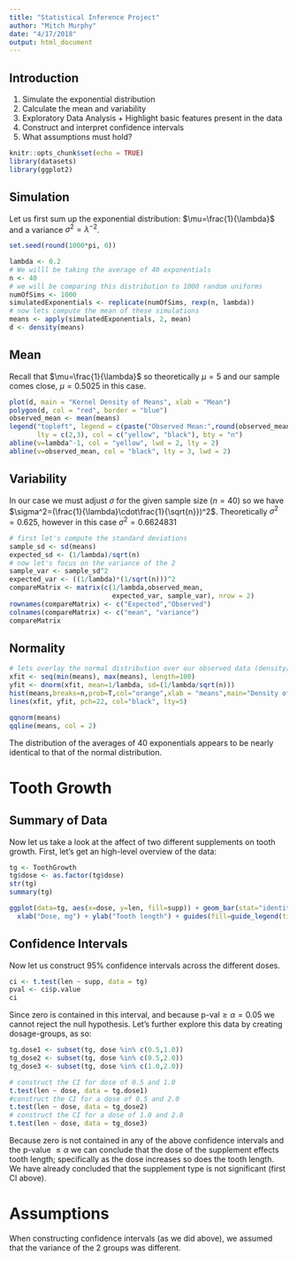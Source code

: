```yaml
---
title: "Statistical Inference Project"
author: "Mitch Murphy"
date: "4/17/2018"
output: html_document
---
```

## Introduction 
1. Simulate the exponential distribution
  1. Calculate the mean and variability
  2. Exploratory Data Analysis
    + Highlight basic features present in the data
  3. Construct and interpret confidence intervals
  4. What assumptions must hold?
 

```r
knitr::opts_chunk$set(echo = TRUE)
library(datasets)
library(ggplot2)
```

## Simulation
Let us first sum up the exponential distribution: $\mu=\frac{1}{\lambda}$ and a variance  $\sigma^2=\lambda^{-2}$. 

```r
set.seed(round(1000*pi, 0))

lambda <- 0.2
# We willl be taking the average of 40 exponentials
n <- 40
# we will be comparing this distribution to 1000 random uniforms
numOfSims <- 1000
simulatedExponentials <- replicate(numOfSims, rexp(n, lambda))
# now lets compute the mean of these simulations
means <- apply(simulatedExponentials, 2, mean)
d <- density(means)
```

## Mean
Recall that $\mu=\frac{1}{\lambda}$ so theoretically $\mu=5$ and our sample comes close, $\mu=0.5025$ in this case. 
```r
plot(d, main = "Kernel Density of Means", xlab = "Mean")
polygon(d, col = "red", border = "blue")
observed_mean <- mean(means)
legend("topleft", legend = c(paste("Observed Mean:",round(observed_mean,3)), paste("Expected Mean:",lambda^-1)),
       lty = c(2,3), col = c("yellow", "black"), bty = "n")
abline(v=lambda^-1, col = "yellow", lwd = 2, lty = 2)
abline(v=observed_mean, col = "black", lty = 3, lwd = 2)
```

## Variability 
In our case we must adjust $\sigma$ for the given sample size ($n=40$) so we have 
$\sigma^2=(\frac{1}{\lambda}\cdot\frac{1}{\sqrt{n}})^2$. Theoretically $\sigma^2=0.625$, however in this case
$\sigma^2=0.6624831$

```r
# first let's compute the standard deviations
sample_sd <- sd(means)
expected_sd <- (1/lambda)/sqrt(n)
# now let's focus on the variance of the 2
sample_var <- sample_sd^2
expected_var <- ((1/lambda)*(1/sqrt(n)))^2
compareMatrix <- matrix(c(1/lambda,observed_mean,
                          expected_var, sample_var), nrow = 2)
rownames(compareMatrix) <- c("Expected","Observed")
colnames(compareMatrix) <- c("mean", "variance")
compareMatrix
```

## Normality
```r
# lets overlay the normal distribution over our observed data (density/histogram)
xfit <- seq(min(means), max(means), length=100)
yfit <- dnorm(xfit, mean=1/lambda, sd=(1/lambda/sqrt(n)))
hist(means,breaks=n,prob=T,col="orange",xlab = "means",main="Density of means",ylab="density")
lines(xfit, yfit, pch=22, col="black", lty=5)

qqnorm(means)
qqline(means, col = 2)
```
The distribution of the averages of 40 exponentials appears to be nearly identical to that of the normal distribution. 

# Tooth Growth
## Summary of Data
Now let us take a look at the affect of two different supplements on tooth growth. First, let's get an high-level overview
of the data:
```r
tg <- ToothGrowth
tg$dose <- as.factor(tg$dose)
str(tg)
summary(tg)

ggplot(data=tg, aes(x=dose, y=len, fill=supp)) + geom_bar(stat="identity",) + facet_grid(. ~ supp) + 
  xlab("Dose, mg") + ylab("Tooth length") + guides(fill=guide_legend(title="Supplement"))
```

## Confidence Intervals
Now let us construct 95% confidence intervals across the different doses.

```r
ci <- t.test(len ~ supp, data = tg)
pval <- ci$p.value
ci
```
Since zero is contained in this interval, and because p-val$\geq \alpha=0.05$ we cannot reject the null hypothesis.
Let's further explore this data by creating dosage-groups, as so:
```r
tg.dose1 <- subset(tg, dose %in% c(0.5,1.0))
tg_dose2 <- subset(tg, dose %in% c(0.5,2.0))
tg_dose3 <- subset(tg, dose %in% c(1.0,2.0))

# construct the CI for dose of 0.5 and 1.0
t.test(len ~ dose, data = tg.dose1)
#construct the CI for a dose of 0.5 and 2.0
t.test(len ~ dose, data = tg_dose2)
# construct the CI for a dose of 1.0 and 2.0
t.test(len ~ dose, data = tg_dose3)
```
Because zero is not contained in any of the above confidence intervals and the p-value $\leq \alpha$ we can conclude
that the dose of the supplement effects tooth length; specifically as the dose increases so does the tooth length.
We have already concluded that the supplement type is not significant (first CI above).

# Assumptions
When constructing confidence intervals (as we did above), we assumed that the variance of the 2 groups was different. 